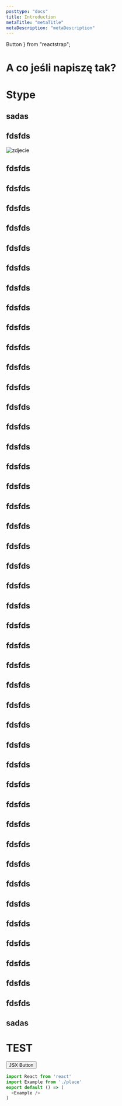 ```yaml
---
posttype: "docs"
title: Introduction
metaTitle: "metaTitle"
metaDescription: "metaDescription"
---
```


  Button
} from "reactstrap";

# A co jeśli napiszę tak?

# Stype

## sadas

## fdsfds

![zdjecie](./img.jpg)


## fdsfds
## fdsfds
## fdsfds
## fdsfds
## fdsfds
## fdsfds
## fdsfds
## fdsfds
## fdsfds
## fdsfds
## fdsfds
## fdsfds
## fdsfds
## fdsfds
## fdsfds
## fdsfds
## fdsfds
## fdsfds
## fdsfds
## fdsfds
## fdsfds
## fdsfds
## fdsfds
## fdsfds
## fdsfds
## fdsfds
## fdsfds
## fdsfds
## fdsfds
## fdsfds
## fdsfds
## fdsfds
## fdsfds
## fdsfds
## fdsfds
## fdsfds
## fdsfds
## fdsfds
## fdsfds
## fdsfds
## fdsfds
## fdsfds
## fdsfds

## sadas

# TEST

<Button className="btn-success">JSX Button</Button>

```js
import React from 'react'
import Example from './place'
export default () => (
  <Example />
)
```


